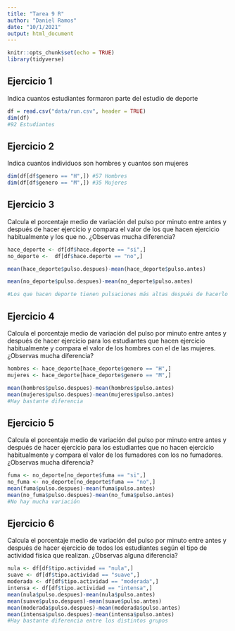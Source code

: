 ```yaml
---
title: "Tarea 9 R"
author: "Daniel Ramos"
date: "10/1/2021"
output: html_document
---
```


```r
knitr::opts_chunk$set(echo = TRUE)
library(tidyverse)
```


## Ejercicio 1
Indica cuantos estudiantes formaron parte del estudio de deporte
```r

df = read.csv("data/run.csv", header = TRUE)
dim(df)
#92 Estudiantes

```

## Ejercicio 2
Indica cuantos individuos son hombres y cuantos son mujeres
```r
dim(df[df$genero == "H",]) #57 Hombres
dim(df[df$genero == "M",]) #35 Mujeres
```

## Ejercicio 3
Calcula el porcentaje medio de variación del pulso por minuto entre antes y después de hacer ejercicio y compara el valor de los que hacen ejercicio habitualmente y los que no. ¿Observas mucha diferencia?
```r
hace_deporte <- df[df$hace.deporte == "si",]
no_deporte <-  df[df$hace.deporte == "no",]

mean(hace_deporte$pulso.despues)-mean(hace_deporte$pulso.antes)

mean(no_deporte$pulso.despues)-mean(no_deporte$pulso.antes)

#Los que hacen deporte tienen pulsaciones más altas después de hacerlo
```

## Ejercicio 4
Calcula el porcentaje medio de variación del pulso por minuto entre antes y después de hacer ejercicio  para los estudiantes que hacen ejercicio habitualmente y compara el valor de los hombres con el de las mujeres. ¿Observas mucha diferencia?
```r
hombres <- hace_deporte[hace_deporte$genero == "H",]
mujeres <- hace_deporte[hace_deporte$genero == "M",]

mean(hombres$pulso.despues)-mean(hombres$pulso.antes)
mean(mujeres$pulso.despues)-mean(mujeres$pulso.antes)
#Hay bastante diferencia
```

## Ejercicio 5
Calcula el porcentaje medio de variación del pulso por minuto entre antes y después de hacer ejercicio para los estudiantes que no hacen ejercicio habitualmente y compara el valor de los fumadores con los no fumadores. ¿Observas mucha diferencia?
```r
fuma <- no_deporte[no_deporte$fuma == "si",]
no_fuma <- no_deporte[no_deporte$fuma == "no",]
mean(fuma$pulso.despues)-mean(fuma$pulso.antes)
mean(no_fuma$pulso.despues)-mean(no_fuma$pulso.antes)
#No hay mucha variación
```

## Ejercicio 6
Calcula el porcentaje medio de variación del pulso por minuto entre antes y después de hacer ejercicio de todos los estudiantes según el tipo de actividad física que realizan. ¿Observas alguna diferencia?
```r
nula <- df[df$tipo.actividad == "nula",]
suave <- df[df$tipo.actividad == "suave",]
moderada <- df[df$tipo.actividad == "moderada",]
intensa <- df[df$tipo.actividad == "intensa",]
mean(nula$pulso.despues)-mean(nula$pulso.antes)
mean(suave$pulso.despues)-mean(suave$pulso.antes)
mean(moderada$pulso.despues)-mean(moderada$pulso.antes)
mean(intensa$pulso.despues)-mean(intensa$pulso.antes)
#Hay bastante diferencia entre los distintos grupos

```


